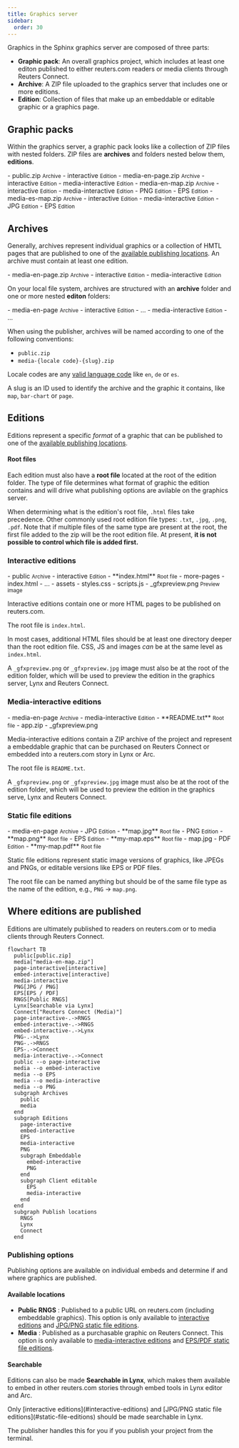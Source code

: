 ```yaml
---
title: Graphics server
sidebar:
  order: 30
---
```



Graphics in the Sphinx graphics server are composed of three parts:

- **Graphic pack**: An overall graphics project, which includes at least one editon published to either reuters.com readers or media clients through Reuters Connect.
- **Archive**: A ZIP file uploaded to the graphics server that includes one or more editions.
- **Edition**: Collection of files that make up an embeddable or editable graphic or a graphics page.

## Graphic packs

Within the graphics server, a graphic pack looks like a collection of ZIP files with nested folders. ZIP files are **archives** and folders nested below them, **editions**.

<FileTree>
- public.zip <small>Archive</small>
  - interactive <small>Edition</small>
- media-en-page.zip <small>Archive</small>
  - interactive <small>Edition</small>
  - media-interactive <small>Edition</small>
- media-en-map.zip <small>Archive</small>
  - interactive <small>Edition</small>
  - media-interactive <small>Edition</small>
  - PNG <small>Edition</small>
  - EPS <small>Edition</small>
- media-es-map.zip <small>Archive</small>
  - interactive <small>Edition</small>
  - media-interactive <small>Edition</small>
  - JPG <small>Edition</small>
  - EPS <small>Edition</small>
</FileTree>

## Archives

Generally, archives represent individual graphics or a collection of HMTL pages that are published to one of the [available publishing locations](http://localhost:4321/graphics-kit-publisher/sphinx/#where-editions-are-published). An archive must contain at least one edition.

<FileTree>
- media-en-page.zip <small>Archive</small>
  - interactive <small>Edition</small>
  - media-interactive <small>Edition</small>
</FileTree>

On your local file system, archives are structured with an **archive** folder and one or more nested **editon** folders:

<FileTree>
- media-en-page <small>Archive</small>
  - interactive <small>Edition</small>
    - ...
  - media-interactive <small>Edition</small>
    - ...
</FileTree>

When using the publisher, archives will be named according to one of the following conventions:

- `public.zip`
- `media-{locale code}-{slug}.zip`

Locale codes are any [valid language code](https://reuters-graphics.github.io/graphics-server-client/types/RNGS.Language.html) like `en`, `de` or `es`.

A slug is an ID used to identify the archive and the graphic it contains, like `map`, `bar-chart` or `page`.

## Editions

Editions represent a specific _format_ of a graphic that can be published to one of the [available publishing locations](http://localhost:4321/graphics-kit-publisher/sphinx/#where-editions-are-published).

#### Root files

Each edition must also have a **root file** located at the root of the edition folder. The type of file determines what format of graphic the edition contains and will drive what publishing options are avilable on the graphics server.

When determining what is the edition's root file, `.html` files take precedence. Other commonly used root edition file types: `.txt`, `.jpg`, `.png`, `.pdf`. Note that if multiple files of the same type are present at the root, the first file added to the zip will be the root edition file. At present, **it is not possible to control which file is added first.**

### Interactive editions

<FileTree>
- public <small>Archive</small>
  - interactive <small>Edition</small>
    - **index.html** <small>Root file</small>
    - more-pages
      - index.html 
      - ... 
    - assets
      - styles.css
      - scripts.js 
    - _gfxpreview.png <small>Preview image</small>
</FileTree>

Interactive editions contain one or more HTML pages to be published on reuters.com.

The root file is `index.html`.

In most cases, additional HTML files should be at least one directory deeper than the root edition file. CSS, JS and images _can_ be at the same level as `index.html`.

A `_gfxpreview.png` or `_gfxpreview.jpg` image must also be at the root of the edition folder, which will be used to preview the edition in the graphics server, Lynx and Reuters Connect.

### Media-interactive editions

<FileTree>
- media-en-page <small>Archive</small>
  - media-interactive <small>Edition</small>
    - **README.txt** <small>Root file</small>
    - app.zip
    - _gfxpreview.png
</FileTree>

Media-interactive editions contain a ZIP archive of the project and represent a embeddable graphic that can be purchased on Reuters Connect or embedded into a reuters.com story in Lynx or Arc.

The root file is `README.txt`.

A `_gfxpreview.png` or `_gfxpreview.jpg` image must also be at the root of the edition folder, which will be used to preview the edition in the graphics serve, Lynx and Reuters Connect.

### Static file editions

<FileTree>
- media-en-page <small>Archive</small>
  - JPG <small>Edition</small>
    - **map.jpg** <small>Root file</small>
  - PNG <small>Edition</small>
    - **map.png** <small>Root file</small>
  - EPS <small>Edition</small>
    - **my-map.eps** <small>Root file</small>
    - map.jpg
  - PDF <small>Edition</small>
    - **my-map.pdf** <small>Root file</small>
</FileTree>

Static file editions represent static image versions of graphics, like JPEGs and PNGs, or editable versions like EPS or PDF files.

The root file can be named anything but should be of the same file type as the name of the edition, e.g., `PNG` -> `map.png`.

## Where editions are published

Editions are ultimately published to readers on reuters.com or to media clients through Reuters Connect.

```mermaid
flowchart TB
  public[public.zip]
  media["media-en-map.zip"]
  page-interactive[interactive]
  embed-interactive[interactive]
  media-interactive
  PNG[JPG / PNG]
  EPS[EPS / PDF]
  RNGS[Public RNGS]
  Lynx[Searchable via Lynx]
  Connect["Reuters Connect (Media)"]
  page-interactive-.->RNGS
  embed-interactive-.->RNGS
  embed-interactive-.->Lynx
  PNG-.->Lynx
  PNG-.->RNGS
  EPS-.->Connect
  media-interactive-.->Connect
  public --o page-interactive
  media --o embed-interactive
  media --o EPS
  media --o media-interactive
  media --o PNG
  subgraph Archives
    public
    media
  end
  subgraph Editions
    page-interactive
    embed-interactive
    EPS
    media-interactive
    PNG
    subgraph Embeddable
      embed-interactive
      PNG
    end
    subgraph Client editable
      EPS
      media-interactive
    end
  end
  subgraph Publish locations
    RNGS
    Lynx
    Connect
  end
```

### Publishing options

Publishing options are available on individual embeds and determine if and where graphics are published.

#### Available locations

- **Public RNGS** : Published to a public URL on reuters.com (including embeddable graphics). This option is only available to [interactive editions](#interactive-editions) and [JPG/PNG static file editions](#static-file-editions).
- **Media** : Published as a purchasable graphic on Reuters Connect. This option is only available to [media-interactive editions](#media-interactive-editions) and [EPS/PDF static file editions](#static-file-editions).

#### Searchable

Editions can also be made **Searchable in Lynx**, which makes them available to embed in other reuters.com stories through embed tools in Lynx editor and Arc.

<Aside type="caution">
Only [interactive editions](#interactive-editions) and [JPG/PNG static file editions](#static-file-editions) should be made searchable in Lynx.

The publisher handles this for you if you publish your project from the terminal.
</Aside>
